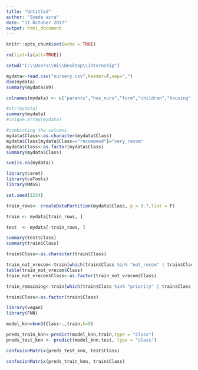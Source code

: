 ---
title: "Untitled"
author: "Syeda azra"
date: "11 October 2017"
output: html_document
---

```{r setup, include=FALSE}
knitr::opts_chunk$set(echo = TRUE)
```




```{r}

rm(list=ls(all=TRUE))

setwd("C:\\Users\\Hi\\Desktop\\internship")

mydata<-read.csv("nursery.csv",header=F,sep=",")
dim(mydata)
summary(mydata$V9)

```






```{r}

colnames(mydata) <- c("parents","has_nurs","form","children","housing","finance","social","health","Class")

#str(mydata)
summary(mydata)
#unique.array(mydata)
```

```{r}
#combinting the columns
mydata$Class<-as.character(mydata$Class)
mydata$Class[mydata$Class=="recommend"]="very_recom"
mydata$Class<-as.factor(mydata$Class)
summary(mydata$Class)
```

```{r}
sum(is.na(mydata))
```

```{r}
library(caret)
library(caTools)
library(MASS)
```



```{r}
set.seed(1234)

train_rows<- createDataPartition(mydata$Class, p = 0.7,list = F)

train <- mydata[train_rows, ]

test  <- mydata[-train_rows, ]

summary(test$Class)
summary(train$Class)
```



```{r}

train$Class<-as.character(train$Class)

train_not_vrecom<-train[which(train$Class %in% "not_recom" | train$Class %in% "very_recom"),]
table(train_not_vrecom$Class)
train_not_vrecom$Class<-as.factor(train_not_vrecom$Class)

train_remaining<-train[which(train$Class %in% "priority" | train$Class %in% "spec_prior"),]

train$Class<-as.factor(train$Class)

```

```{r}
library(vegan)
library(FNN)

model_knn=knn3(Class~.,train,k=9)

```


```{r}
preds_train_knn<-predict(model_knn,train,type = "class")
preds_test_knn <- predict(model_knn,test, type = "class")

```

```{r}
confusionMatrix(preds_test_knn, test$Class)

confusionMatrix(preds_train_knn, train$Class)
```

